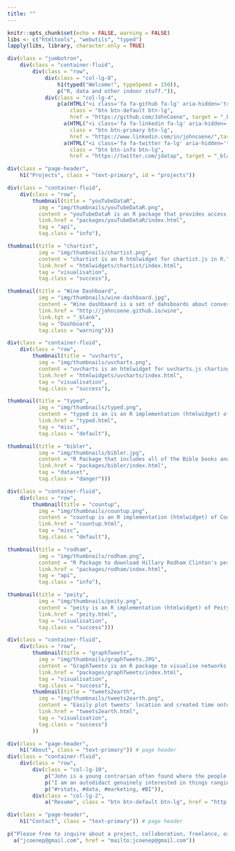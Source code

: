 ```yaml
---
title: ""
---
```


```r
knitr::opts_chunk$set(echo = FALSE, warning = FALSE)
libs <- c("htmltools", "webutils", "typed")
lapply(libs, library, character.only = TRUE)
```

```r
div(class = "jumbotron",
    div(class = "container-fluid",
        div(class = "row",
            div(class = "col-lg-8",
                h1(typed("Welcome!", typeSpeed = 150)),
                p("R, data and other indoor stuff.")),
            div(class = "col-lg-4",
                p(a(HTML("<i class='fa fa-github fa-lg' aria-hidden='true'></i>"),
                    class = "btn btn-default btn-lg",
                    href = "https://github.com/JohnCoene", target = "_blank"),
                  a(HTML("<i class='fa fa-linkedin fa-lg' aria-hidden='true'></i>"),
                    class = "btn btn-primary btn-lg",
                    href = "https://www.linkedin.com/in/johncoene/",target = "_blank"),
                  a(HTML("<i class='fa fa-twitter fa-lg' aria-hidden='true'></i>"),
                    class = "btn btn-info btn-lg",
                    href = "https://twitter.com/jdatap", target = "_blank"))))))
```

```r
div(class = "page-header",
    h1("Projects", class = "text-primary", id = "projects"))
```


```r
div(class = "container-fluid",
    div(class = "row",
        thumbnail(title = "youTubeDataR",
          img = "img/thumbnails/youTubeDataR.png",
          content = "youTubeDataR is an R package that provides access to the YouTube Data API",
          link.href = "packages/youTubeDataR/index.html",
          tag = "api",
          tag.class = "info"),

thumbnail(title = "chartist", 
          img = "img/thumbnails/chartist.png",
          content = "chartist is an R htmlwidget for chartist.js in R.",
          link.href = "htmlwidgets/chartist/index.html",
          tag = "visualisation",
          tag.class = "success"),

thumbnail(title = "Wine Dashboard", 
          img = "img/thumbnails/wine-dashboard.jpg",
          content = "Wine dashboard is a set of dahsboards about conversations on wine occuring on Twitter.",
          link.href = "http://johncoene.github.io/wine",
          link.tgt = "_blank",
          tag = "Dashboard",
          tag.class = "warning")))


```

```r
div(class = "container-fluid",
    div(class = "row",
        thumbnail(title = "uvcharts", 
          img = "img/thumbnails/uvcharts.png",
          content = "uvcharts is an htmlwidget for uvcharts.js charting library.",
          link.href = "htmlwidgets/uvcharts/index.html",
          tag = "visualisation",
          tag.class = "success"),

thumbnail(title = "typed", 
          img = "img/thumbnails/typed.png",
          content = "typed is an is an R implementation (htmlwidget) of typed.js.",
          link.href = "typed.html",
          tag = "misc",
          tag.class = "default"),

thumbnail(title = "bibler", 
          img = "img/thumbnails/bibler.jpg",
          content = "R Package that includes all of the Bible books and some text mining utilities.",
          link.href = "packages/bibler/index.html",
          tag = "dataset",
          tag.class = "danger")))

```

```r
div(class = "container-fluid",
    div(class = "row",
        thumbnail(title = "countup", 
          img = "img/thumbnails/countup.png",
          content = "countup is an R implementation (htmlwidget) of Count-Up.js.",
          link.href = "countup.html",
          tag = "misc",
          tag.class = "default"),

thumbnail(title = "rodham", 
          img = "img/thumbnails/rodham.png",
          content = "R Package to download Hillary Rodham Clinton's personal emails.",
          link.href = "packages/rodham/index.html",
          tag = "api",
          tag.class = "info"),

thumbnail(title = "peity", 
          img = "img/thumbnails/peity.png",
          content = "peity is an R implementation (htmlwidget) of Peity.",
          link.href = "peity.html",
          tag = "visualisation",
          tag.class = "success")))
```

```r
div(class = "container-fluid",
    div(class = "row",
        thumbnail(title = "graphTweets", 
          img = "img/thumbnails/graphTweets.JPG",
          content = "GraphTweets is an R package to visualise networks of Twitter interactions.",
          link.href = "packages/graphTweets/index.html",
          tag = "visualisation",
          tag.class = "success"),
        thumbnail(title = "tweets2earth", 
          img = "img/thumbnails/tweets2earth.png",
          content = "Easily plot tweets' location and created time onto Google Earth",
          link.href = "tweets2earth.html",
          tag = "visualisation",
          tag.class = "success")
        ))
```

```r
div(class = "page-header", 
    h1("About", class = "text-primary")) # page header
div(class = "container-fluid",
    div(class = "row",
        div(class = "col-lg-10",
            p("John is a young contrarian often found where the people are few and the drinks many."),
            p("I am an autodidact genuinely interested in things ranging from politics to data."),
            p("#rstats, #data, #marketing, #BI")),
        div(class = "col-lg-2", 
            a("Resume", class = "btn btn-default btn-lg", href = "http://johncoene.github.io/cv/", target = "_blank"))))
```

```r
div(class = "page-header",
    h1("Contact", class = "text-primary")) # page header

p("Please free to inquire about a project, collaboration, freelance, or other opportunities such as free cake:", 
  a("jcoenep@gmail.com", href = "mailto:jcoenep@gmail.com"))
```